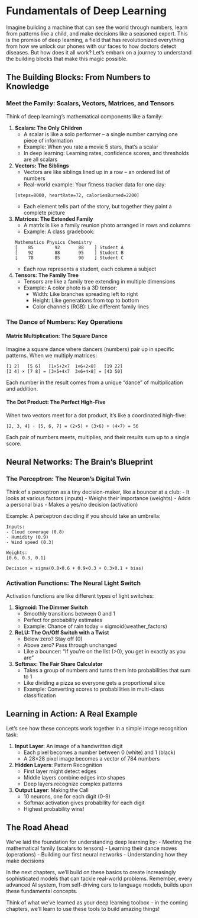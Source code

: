 # Fundamentals of Deep Learning {#sec-fundamentals}

Imagine building a machine that can see the world through numbers, learn from patterns like a child, and make decisions like a seasoned expert. This is the promise of deep learning, a field that has revolutionized everything from how we unlock our phones with our faces to how doctors detect diseases. But how does it all work? Let's embark on a journey to understand the building blocks that make this magic possible.

## The Building Blocks: From Numbers to Knowledge

### Meet the Family: Scalars, Vectors, Matrices, and Tensors

Think of deep learning's mathematical components like a family:

1. **Scalars: The Only Children**
   - A scalar is like a solo performer – a single number carrying one piece of information
   - Example: When you rate a movie 5 stars, that's a scalar
   - In deep learning: Learning rates, confidence scores, and thresholds are all scalars

2. **Vectors: The Siblings**
   - Vectors are like siblings lined up in a row – an ordered list of numbers
   - Real-world example: Your fitness tracker data for one day:
   ```
   [steps=8000, heartRate=72, caloriesBurned=2200]
   ```
   - Each element tells part of the story, but together they paint a complete picture

3. **Matrices: The Extended Family**
   - A matrix is like a family reunion photo arranged in rows and columns
   - Example: A class gradebook:
   ```
   Mathematics Physics Chemistry
   [    85        92       88    ] Student A
   [    92        88       95    ] Student B
   [    78        85       90    ] Student C
   ```
   - Each row represents a student, each column a subject

4. **Tensors: The Family Tree**
   - Tensors are like a family tree extending in multiple dimensions
   - Example: A color photo is a 3D tensor:
     - Width: Like branches spreading left to right
     - Height: Like generations from top to bottom
     - Color channels (RGB): Like different family lines

### The Dance of Numbers: Key Operations

#### Matrix Multiplication: The Square Dance
Imagine a square dance where dancers (numbers) pair up in specific patterns. When we multiply matrices:
```
[1 2]   [5 6]   [1×5+2×7  1×6+2×8]   [19 22]
[3 4] × [7 8] = [3×5+4×7  3×6+4×8] = [43 50]
```
Each number in the result comes from a unique "dance" of multiplication and addition.

#### The Dot Product: The Perfect High-Five
When two vectors meet for a dot product, it's like a coordinated high-five:
```
[2, 3, 4] · [5, 6, 7] = (2×5) + (3×6) + (4×7) = 56
```
Each pair of numbers meets, multiplies, and their results sum up to a single score.

## Neural Networks: The Brain's Blueprint

### The Perceptron: The Neuron's Digital Twin

Think of a perceptron as a tiny decision-maker, like a bouncer at a club:
- It looks at various factors (inputs)
- Weighs their importance (weights)
- Adds a personal bias
- Makes a yes/no decision (activation)

Example: A perceptron deciding if you should take an umbrella:
```
Inputs:
- Cloud coverage (0.8)
- Humidity (0.9)
- Wind speed (0.3)

Weights:
[0.6, 0.3, 0.1]

Decision = sigma(0.8×0.6 + 0.9×0.3 + 0.3×0.1 + bias)
```

### Activation Functions: The Neural Light Switch

Activation functions are like different types of light switches:

1. **Sigmoid: The Dimmer Switch**
   - Smoothly transitions between 0 and 1
   - Perfect for probability estimates
   - Example: Chance of rain today = sigmoid(weather_factors)

2. **ReLU: The On/Off Switch with a Twist**
   - Below zero? Stay off (0)
   - Above zero? Pass through unchanged
   - Like a bouncer: "If you're on the list (>0), you get in exactly as you are"

3. **Softmax: The Fair Share Calculator**
   - Takes a group of numbers and turns them into probabilities that sum to 1
   - Like dividing a pizza so everyone gets a proportional slice
   - Example: Converting scores to probabilities in multi-class classification

## Learning in Action: A Real Example

Let's see how these concepts work together in a simple image recognition task:

1. **Input Layer**: An image of a handwritten digit
   - Each pixel becomes a number between 0 (white) and 1 (black)
   - A 28×28 pixel image becomes a vector of 784 numbers

2. **Hidden Layers**: Pattern Recognition
   - First layer might detect edges
   - Middle layers combine edges into shapes
   - Deep layers recognize complex patterns

3. **Output Layer**: Making the Call
   - 10 neurons, one for each digit (0-9)
   - Softmax activation gives probability for each digit
   - Highest probability wins!

## The Road Ahead

We've laid the foundation for understanding deep learning by:
- Meeting the mathematical family (scalars to tensors)
- Learning their dance moves (operations)
- Building our first neural networks
- Understanding how they make decisions

In the next chapters, we'll build on these basics to create increasingly sophisticated models that can tackle real-world problems. Remember, every advanced AI system, from self-driving cars to language models, builds upon these fundamental concepts.

Think of what we've learned as your deep learning toolbox – in the coming chapters, we'll learn to use these tools to build amazing things!